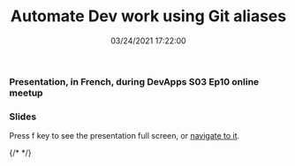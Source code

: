 ﻿---
title: 'Automate Dev work using Git aliases'
permalink: /2021/10/19/automate-dev-work-using-git-aliases/
date: 03/24/2021 17:22:00
disqusIdentifier: 20211019013205
tags: [Git, Devx]
excerpt: Presentation, in French, during DevApps S03 Ep10 online meetup
slides: https://laurentkempe.com/presentations/Automate%20Dev%20work%20using%20Git%20aliases/index.html#/
---
### Presentation, in French, during DevApps S03 Ep10 online meetup

<Plyr video="uw0rEcoZuzk" start="106" />

### Slides

Press f key to see the presentation full screen, or [navigate to it](https://laurentkempe.com/presentations/Automate%20Dev%20work%20using%20Git%20aliases/index.html#/).

{/* <?# Reveal Src=https://laurentkempe.com/presentations/Automate%20Dev%20work%20using%20Git%20aliases/index.html#/ /?> */}
